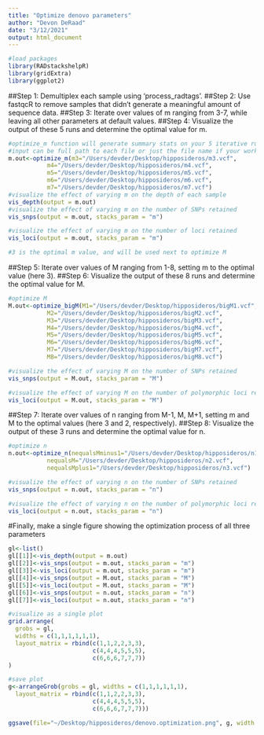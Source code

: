 ```yaml
---
title: "Optimize denovo parameters"
author: "Devon DeRaad"
date: "3/12/2021"
output: html_document
---
```


```r
#load packages
library(RADstackshelpR)
library(gridExtra)
library(ggplot2)
```

##Step 1: Demultiplex each sample using 'process_radtags'.
##Step 2: Use fastqcR to remove samples that didn't generate a meaningful amount of sequence data.
##Step 3: Iterate over values of m ranging from 3-7, while leaving all other parameters at default values.
##Step 4: Visualize the output of these 5 runs and determine the optimal value for m.
```r
#optimize_m function will generate summary stats on your 5 iterative runs
#input can be full path to each file or just the file name if your working directory contains the files
m.out<-optimize_m(m3="/Users/devder/Desktop/hipposideros/m3.vcf",
           m4="/Users/devder/Desktop/hipposideros/m4.vcf",
           m5="/Users/devder/Desktop/hipposideros/m5.vcf",
           m6="/Users/devder/Desktop/hipposideros/m6.vcf",
           m7="/Users/devder/Desktop/hipposideros/m7.vcf")
#visualize the effect of varying m on the depth of each sample
vis_depth(output = m.out)
#visualize the effect of varying m on the number of SNPs retained
vis_snps(output = m.out, stacks_param = "m")

#visualize the effect of varying m on the number of loci retained
vis_loci(output = m.out, stacks_param = "m")

#3 is the optimal m value, and will be used next to optimize M
```

##Step 5: Iterate over values of M ranging from 1-8, setting m to the optimal value (here 3).
##Step 6: Visualize the output of these 8 runs and determine the optimal value for M.
```r
#optimize M
M.out<-optimize_bigM(M1="/Users/devder/Desktop/hipposideros/bigM1.vcf",
           M2="/Users/devder/Desktop/hipposideros/bigM2.vcf",
           M3="/Users/devder/Desktop/hipposideros/bigM3.vcf",
           M4="/Users/devder/Desktop/hipposideros/bigM4.vcf",
           M5="/Users/devder/Desktop/hipposideros/bigM5.vcf",
           M6="/Users/devder/Desktop/hipposideros/bigM6.vcf",
           M7="/Users/devder/Desktop/hipposideros/bigM7.vcf",
           M8="/Users/devder/Desktop/hipposideros/bigM8.vcf")

#visualize the effect of varying M on the number of SNPs retained
vis_snps(output = M.out, stacks_param = "M")

#visualize the effect of varying M on the number of polymorphic loci retained
vis_loci(output = M.out, stacks_param = "M")
```

##Step 7: Iterate over values of n ranging from M-1, M, M+1, setting m and M to the optimal values (here 3 and 2, respectively).
##Step 8: Visualize the output of these 3 runs and determine the optimal value for n.
```r
#optimize n
n.out<-optimize_n(nequalsMminus1="/Users/devder/Desktop/hipposideros/n1.vcf",
           nequalsM="/Users/devder/Desktop/hipposideros/n2.vcf",
           nequalsMplus1="/Users/devder/Desktop/hipposideros/n3.vcf")

#visualize the effect of varying n on the number of SNPs retained
vis_snps(output = n.out, stacks_param = "n")

#visualize the effect of varying n on the number of polymorphic loci retained
vis_loci(output = n.out, stacks_param = "n")
```

#Finally, make a single figure showing the optimization process of all three parameters
```r
gl<-list()
gl[[1]]<-vis_depth(output = m.out)
gl[[2]]<-vis_snps(output = m.out, stacks_param = "m")
gl[[3]]<-vis_loci(output = m.out, stacks_param = "m")
gl[[4]]<-vis_snps(output = M.out, stacks_param = "M")
gl[[5]]<-vis_loci(output = M.out, stacks_param = "M")
gl[[6]]<-vis_snps(output = n.out, stacks_param = "n")
gl[[7]]<-vis_loci(output = n.out, stacks_param = "n")

#visualize as a single plot
grid.arrange(
  grobs = gl,
  widths = c(1,1,1,1,1,1),
  layout_matrix = rbind(c(1,1,2,2,3,3),
                        c(4,4,4,5,5,5),
                        c(6,6,6,7,7,7))
)

#save plot
g<-arrangeGrob(grobs = gl, widths = c(1,1,1,1,1,1),
  layout_matrix = rbind(c(1,1,2,2,3,3),
                        c(4,4,4,5,5,5),
                        c(6,6,6,7,7,7)))

ggsave(file="~/Desktop/hipposideros/denovo.optimization.png", g, width = 11, height=9, units = "in")
```



